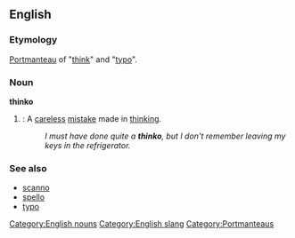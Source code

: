 ==English==

===Etymology===
[[Portmanteau]] of "[[think]]" and "[[typo]]".

===Noun===
[[Category:English nouns]]
'''thinko'''

# {{slang}}: A [[careless]] [[mistake]] made in [[thinking]].
#:''I must have done quite a '''thinko''', but I don't remember leaving my keys in the refrigerator.''

===See also===
*[[scanno]]
*[[spello]]
*[[typo]]

[[Category:English slang]]
[[Category:Portmanteaus]]